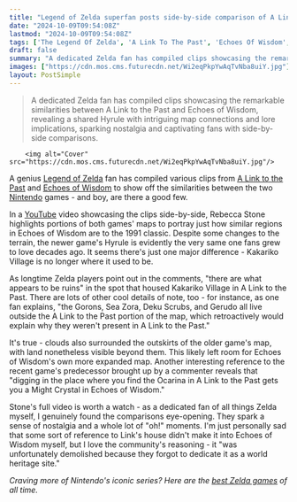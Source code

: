 ```yaml
---
title: "Legend of Zelda superfan posts side-by-side comparison of A Link to the Past and Echoes of Wisdom, showing how similar the two Nintendo games are"
date: "2024-10-09T09:54:08Z"
lastmod: "2024-10-09T09:54:08Z"
tags: ['The Legend Of Zelda', 'A Link To The Past', 'Echoes Of Wisdom', 'Nintendo', 'Action', 'Adventure', 'RPG', 'YouTube']
draft: false
summary: "A dedicated Zelda fan has compiled clips showcasing the remarkable similarities between A Link to the Past and Echoes of Wisdom, revealing a shared Hyrule with intriguing map connections and lore implications, sparking nostalgia and captivating fans with side-by-side comparisons."
images: ["https://cdn.mos.cms.futurecdn.net/Wi2eqPkpYwAqTvNba8uiY.jpg"]
layout: PostSimple
---
```

> A dedicated Zelda fan has compiled clips showcasing the remarkable similarities between A Link to the Past and Echoes of Wisdom, revealing a shared Hyrule with intriguing map connections and lore implications, sparking nostalgia and captivating fans with side-by-side comparisons.


        <img alt="Cover" src="https://cdn.mos.cms.futurecdn.net/Wi2eqPkpYwAqTvNba8uiY.jpg"/>
        
A genius [<u>Legend of Zelda</u>](https://www.gamesradar.com/games/action/the-legend-of-zelda/) fan has compiled various clips from [<u>A Link to the Past</u>](https://www.gamesradar.com/the-legend-of-zelda-a-link-to-the-past/) and [<u>Echoes of Wisdom</u>](https://www.gamesradar.com/games/the-legend-of-zelda/the-legend-of-zelda-echoes-of-wisdom-guide/) to show off the similarities between the two [<u>Nintendo</u>](https://www.gamesradar.com/platforms/nintendo/) games - and boy, are there a good few.

In a [<u>YouTube</u>](https://www.youtube.com/watch?v=Owbzoaf2v5I&ab_channel=RebeccaStone) video showcasing the clips side-by-side, Rebecca Stone highlights portions of both games' maps to portray just how similar regions in Echoes of Wisdom are to the 1991 classic. Despite some changes to the terrain, the newer game's Hyrule is evidently the very same one fans grew to love decades ago. It seems there's just one major difference - Kakariko Village is no longer where it used to be.

As longtime Zelda players point out in the comments, "there are what appears to be ruins" in the spot that housed Kakariko Village in A Link to the Past. There are lots of other cool details of note, too - for instance, as one fan explains, "the Gorons, Sea Zora, Deku Scrubs, and Gerudo all live outside the A Link to the Past portion of the map, which retroactively would explain why they weren't present in A Link to the Past."

It's true - clouds also surrounded the outskirts of the older game's map, with land nonetheless visible beyond them. This likely left room for Echoes of Wisdom's own more expanded map. Another interesting reference to the recent game's predecessor brought up by a commenter reveals that "digging in the place where you find the Ocarina in A Link to the Past gets you a Might Crystal in Echoes of Wisdom."

Stone's full video is worth a watch - as a dedicated fan of all things Zelda myself, I genuinely found the comparisons eye-opening. They spark a sense of nostalgia and a whole lot of "oh!" moments. I'm just personally sad that some sort of reference to Link's house didn't make it into Echoes of Wisdom myself, but I love the community's reasoning - it "was unfortunately demolished because they forgot to dedicate it as a world heritage site."

*Craving more of Nintendo's iconic series? Here are the *[<u><em>best Zelda games</em></u>](https://www.gamesradar.com/best-zelda-games/)* of all time.*
        